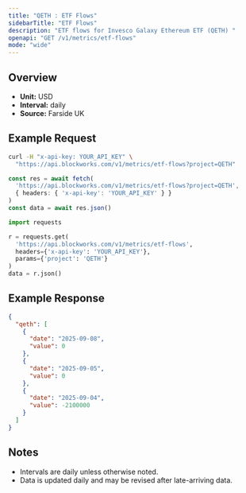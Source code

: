 ```yaml
---
title: "QETH : ETF Flows"
sidebarTitle: "ETF Flows"
description: "ETF flows for Invesco Galaxy Ethereum ETF (QETH) "
openapi: "GET /v1/metrics/etf-flows"
mode: "wide"
---
```


## Overview

- **Unit:** USD
- **Interval:** daily
- **Source:** Farside UK

## Example Request

<CodeGroup>

```bash cURL
curl -H "x-api-key: YOUR_API_KEY" \
  "https://api.blockworks.com/v1/metrics/etf-flows?project=QETH"
```

```typescript TypeScript
const res = await fetch(
  'https://api.blockworks.com/v1/metrics/etf-flows?project=QETH',
  { headers: { 'x-api-key': 'YOUR_API_KEY' } }
)
const data = await res.json()
```

```python Python
import requests

r = requests.get(
  'https://api.blockworks.com/v1/metrics/etf-flows',
  headers={'x-api-key': 'YOUR_API_KEY'},
  params={'project': 'QETH'}
)
data = r.json()
```

</CodeGroup>

## Example Response

```json
{
  "qeth": [
    {
      "date": "2025-09-08",
      "value": 0
    },
    {
      "date": "2025-09-05",
      "value": 0
    },
    {
      "date": "2025-09-04",
      "value": -2100000
    }
  ]
}
```

## Notes
- Intervals are daily unless otherwise noted.
- Data is updated daily and may be revised after late-arriving data.

